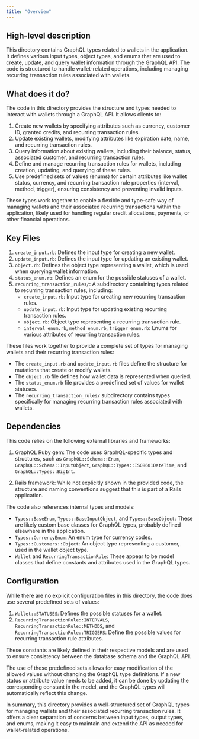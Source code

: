 ```yaml
---
title: "Overview"
---
```


## High-level description
This directory contains GraphQL types related to wallets in the application. It defines various input types, object types, and enums that are used to create, update, and query wallet information through the GraphQL API. The code is structured to handle wallet-related operations, including managing recurring transaction rules associated with wallets.

## What does it do?
The code in this directory provides the structure and types needed to interact with wallets through a GraphQL API. It allows clients to:

1. Create new wallets by specifying attributes such as currency, customer ID, granted credits, and recurring transaction rules.
2. Update existing wallets, modifying attributes like expiration date, name, and recurring transaction rules.
3. Query information about existing wallets, including their balance, status, associated customer, and recurring transaction rules.
4. Define and manage recurring transaction rules for wallets, including creation, updating, and querying of these rules.
5. Use predefined sets of values (enums) for certain attributes like wallet status, currency, and recurring transaction rule properties (interval, method, trigger), ensuring consistency and preventing invalid inputs.

These types work together to enable a flexible and type-safe way of managing wallets and their associated recurring transactions within the application, likely used for handling regular credit allocations, payments, or other financial operations.

## Key Files

1. `create_input.rb`: Defines the input type for creating a new wallet.
2. `update_input.rb`: Defines the input type for updating an existing wallet.
3. `object.rb`: Defines the object type representing a wallet, which is used when querying wallet information.
4. `status_enum.rb`: Defines an enum for the possible statuses of a wallet.
5. `recurring_transaction_rules/`: A subdirectory containing types related to recurring transaction rules, including:
   - `create_input.rb`: Input type for creating new recurring transaction rules.
   - `update_input.rb`: Input type for updating existing recurring transaction rules.
   - `object.rb`: Object type representing a recurring transaction rule.
   - `interval_enum.rb`, `method_enum.rb`, `trigger_enum.rb`: Enums for various attributes of recurring transaction rules.

These files work together to provide a complete set of types for managing wallets and their recurring transaction rules:

- The `create_input.rb` and `update_input.rb` files define the structure for mutations that create or modify wallets.
- The `object.rb` file defines how wallet data is represented when queried.
- The `status_enum.rb` file provides a predefined set of values for wallet statuses.
- The `recurring_transaction_rules/` subdirectory contains types specifically for managing recurring transaction rules associated with wallets.

## Dependencies
This code relies on the following external libraries and frameworks:

1. GraphQL Ruby gem: The code uses GraphQL-specific types and structures, such as `GraphQL::Schema::Enum`, `GraphQL::Schema::InputObject`, `GraphQL::Types::ISO8601DateTime`, and `GraphQL::Types::BigInt`.

2. Rails framework: While not explicitly shown in the provided code, the structure and naming conventions suggest that this is part of a Rails application.

The code also references internal types and models:

- `Types::BaseEnum`, `Types::BaseInputObject`, and `Types::BaseObject`: These are likely custom base classes for GraphQL types, probably defined elsewhere in the application.
- `Types::CurrencyEnum`: An enum type for currency codes.
- `Types::Customers::Object`: An object type representing a customer, used in the wallet object type.
- `Wallet` and `RecurringTransactionRule`: These appear to be model classes that define constants and attributes used in the GraphQL types.

## Configuration
While there are no explicit configuration files in this directory, the code does use several predefined sets of values:

1. `Wallet::STATUSES`: Defines the possible statuses for a wallet.
2. `RecurringTransactionRule::INTERVALS`, `RecurringTransactionRule::METHODS`, and `RecurringTransactionRule::TRIGGERS`: Define the possible values for recurring transaction rule attributes.

These constants are likely defined in their respective models and are used to ensure consistency between the database schema and the GraphQL API.

The use of these predefined sets allows for easy modification of the allowed values without changing the GraphQL type definitions. If a new status or attribute value needs to be added, it can be done by updating the corresponding constant in the model, and the GraphQL types will automatically reflect this change.

In summary, this directory provides a well-structured set of GraphQL types for managing wallets and their associated recurring transaction rules. It offers a clear separation of concerns between input types, output types, and enums, making it easy to maintain and extend the API as needed for wallet-related operations.